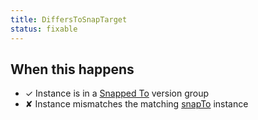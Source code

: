 ```yaml
---
title: DiffersToSnapTarget
status: fixable
---
```


## When this happens

- ✓ Instance is in a [Snapped To](VERSION_GROUP_SNAPPED_TO) version group
- ✘ Instance mismatches the matching [snapTo](VERSION_GROUP_SNAPPED_TO#snapto) instance
